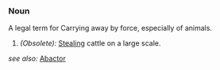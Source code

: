 ===Noun===
A legal term for Carrying away by force, especially of animals.
#''(Obsolete):'' [[Stealing]] cattle on a large scale.

''see also:'' [[Abactor]]